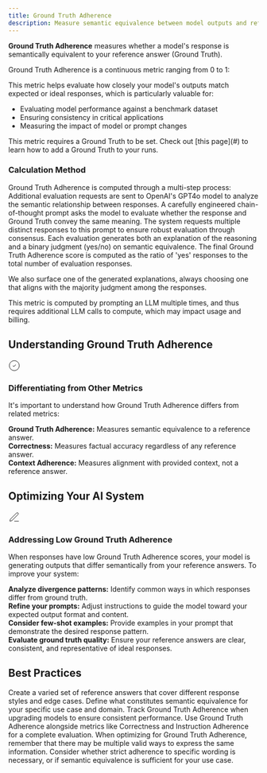 ```yaml
---
title: Ground Truth Adherence
description: Measure semantic equivalence between model outputs and reference answers using Galileo's Guardrail Metrics to ensure alignment with expected responses.
---
```


<DefinitionCard>
  <strong>Ground Truth Adherence</strong> measures whether a model's response is semantically equivalent to your reference answer (Ground Truth).
</DefinitionCard>

Ground Truth Adherence is a continuous metric ranging from 0 to 1:

<Scale 
  low="0" lowLabel="Low Adherence" 
  high="1" highLabel="High Adherence" 
  lowDescription="The model's response is semantically different from the Ground Truth" 
  highDescription="The model's response is semantically equivalent to the Ground Truth"
/>

This metric helps evaluate how closely your model's outputs match expected or ideal responses, which is particularly valuable for:
- Evaluating model performance against a benchmark dataset
- Ensuring consistency in critical applications
- Measuring the impact of model or prompt changes

<Note>
This metric requires a Ground Truth to be set. Check out [this page](#) to learn how to add a Ground Truth to your runs.
</Note>

### Calculation Method

Ground Truth Adherence is computed through a multi-step process:
<Steps>
  <Step title="Model Request">
    Additional evaluation requests are sent to OpenAI's GPT4o model to analyze the semantic relationship between responses.
  </Step>
  <Step title="Prompt Engineering">
    A carefully engineered chain-of-thought prompt asks the model to evaluate whether the response and Ground Truth convey the same meaning.
  </Step>
  <Step title="Multiple Evaluations">
    The system requests multiple distinct responses to this prompt to ensure robust evaluation through consensus.
  </Step>
  <Step title="Result Analysis">
    Each evaluation generates both an explanation of the reasoning and a binary judgment (yes/no) on semantic equivalence.
  </Step>
  <Step title="Score Calculation">
    The final Ground Truth Adherence score is computed as the ratio of 'yes' responses to the total number of evaluation responses.
  </Step>
</Steps>

We also surface one of the generated explanations, always choosing one that aligns with the majority judgment among the responses.

<Note>
This metric is computed by prompting an LLM multiple times, and thus requires additional LLM calls to compute, which may impact usage and billing.
</Note>

## Understanding Ground Truth Adherence

<Card>
  <div style={{display: 'flex', alignItems: 'center', gap: '0.5rem', marginBottom: '0.75rem'}}>
    <div style={{fontSize: '1.25rem', color: 'var(--primary-color)'}}>
      <svg xmlns="http://www.w3.org/2000/svg" width="24" height="24" viewBox="0 0 24 24" fill="none" stroke="currentColor" strokeWidth="2" strokeLinecap="round" strokeLinejoin="round">
        <path d="M12 22c5.523 0 10-4.477 10-10S17.523 2 12 2 2 6.477 2 12s4.477 10 10 10z"></path>
        <path d="m9 12 2 2 4-4"></path>
      </svg>
    </div>
    <h3 style={{margin: 0, fontSize: '1.25rem', fontWeight: '600'}}>Differentiating from Other Metrics</h3>
  </div>
  
  It's important to understand how Ground Truth Adherence differs from related metrics:
      
  <div style={{marginTop: '1rem', paddingTop: '0.75rem', borderTop: '1px solid rgba(209, 213, 219, 0.33)'}}>
    <strong>Ground Truth Adherence:</strong> Measures semantic equivalence to a reference answer.
  </div>
  
  <div style={{marginTop: '0.75rem', paddingTop: '0.75rem', borderTop: '1px solid rgba(209, 213, 219, 0.33)'}}>
    <strong>Correctness:</strong> Measures factual accuracy regardless of any reference answer.
  </div>
  
  <div style={{marginTop: '0.75rem', paddingTop: '0.75rem', borderTop: '1px solid rgba(209, 213, 219, 0.33)'}}>
    <strong>Context Adherence:</strong> Measures alignment with provided context, not a reference answer.
  </div>
</Card>

## Optimizing Your AI System

<Card>
  <div style={{display: 'flex', alignItems: 'center', gap: '0.5rem', marginBottom: '0.75rem'}}>
    <div style={{fontSize: '1.25rem', color: 'var(--primary-color)'}}>
      <svg xmlns="http://www.w3.org/2000/svg" width="24" height="24" viewBox="0 0 24 24" fill="none" stroke="currentColor" strokeWidth="2" strokeLinecap="round" strokeLinejoin="round">
        <path d="M12 20h9"></path><path d="M16.5 3.5a2.121 2.121 0 0 1 3 3L7 19l-4 1 1-4L16.5 3.5z"></path>
      </svg>
    </div>
    <h3 style={{margin: 0, fontSize: '1.25rem', fontWeight: '600'}}>Addressing Low Ground Truth Adherence</h3>
  </div>
  
  When responses have low Ground Truth Adherence scores, your model is generating outputs that differ semantically from your reference answers. To improve your system:
      
  <div style={{marginTop: '1rem', paddingTop: '0.75rem', borderTop: '1px solid rgba(209, 213, 219, 0.33)'}}>
    <strong>Analyze divergence patterns:</strong> Identify common ways in which responses differ from ground truth.
  </div>
  
  <div style={{marginTop: '0.75rem', paddingTop: '0.75rem', borderTop: '1px solid rgba(209, 213, 219, 0.33)'}}>
    <strong>Refine your prompts:</strong> Adjust instructions to guide the model toward your expected output format and content.
  </div>
  
  <div style={{marginTop: '0.75rem', paddingTop: '0.75rem', borderTop: '1px solid rgba(209, 213, 219, 0.33)'}}>
    <strong>Consider few-shot examples:</strong> Provide examples in your prompt that demonstrate the desired response pattern.
  </div>
  
  <div style={{marginTop: '0.75rem', paddingTop: '0.75rem', borderTop: '1px solid rgba(209, 213, 219, 0.33)'}}>
    <strong>Evaluate ground truth quality:</strong> Ensure your reference answers are clear, consistent, and representative of ideal responses.
  </div>
</Card>

## Best Practices

<CardGroup cols={2}>
  <Card title="Maintain Diverse Ground Truths" icon="layer-group">
    Create a varied set of reference answers that cover different response styles and edge cases.
  </Card>
  <Card title="Set Clear Evaluation Criteria" icon="list-check">
    Define what constitutes semantic equivalence for your specific use case and domain.
  </Card>
  <Card title="Monitor Across Model Versions" icon="chart-line">
    Track Ground Truth Adherence when upgrading models to ensure consistent performance.
  </Card>
  <Card title="Balance with Other Metrics" icon="scale-balanced">
    Use Ground Truth Adherence alongside metrics like Correctness and Instruction Adherence for a complete evaluation.
  </Card>
</CardGroup>

<Note>
When optimizing for Ground Truth Adherence, remember that there may be multiple valid ways to express the same information. Consider whether strict adherence to specific wording is necessary, or if semantic equivalence is sufficient for your use case.
</Note>
